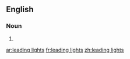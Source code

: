 ==English==

===Noun===
{{head|en|plural}}

# {{plural of|leading light|lang=en}}

[[ar:leading lights]]
[[fr:leading lights]]
[[zh:leading lights]]